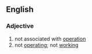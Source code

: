 ==English==

===Adjective===
{{en-adj|-}}

# not associated with [[operation]]
# not [[operating]]; not [[work]]ing